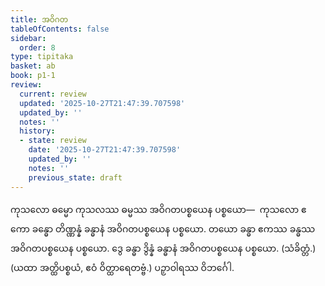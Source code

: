 ```yaml
---
title: အဝိဂတ
tableOfContents: false
sidebar:
  order: 8
type: tipitaka
basket: ab
book: p1-1
review:
  current: review
  updated: '2025-10-27T21:47:39.707598'
  updated_by: ''
  notes: ''
  history:
  - state: review
    date: '2025-10-27T21:47:39.707598'
    updated_by: ''
    notes: ''
    previous_state: draft
---
```



<ReviewStatus review={frontmatter.review} showDetails={true} />

<HypothesisAnnotation frontmatter={frontmatter} />

<DynamicBreadcrumb />

<Division number="302" book="p1-1" e="ch" v="36" p="94">

<Paragraph number="1004" book="p1-1">
ကုသလော ဓမ္မော ကုသလဿ ဓမ္မဿ အဝိဂတပစ္စယေန ပစ္စယော—  ကုသလော ဧကော ခန္ဓော တိဏ္ဏန္နံ ခန္ဓာနံ အဝိဂတပစ္စယေန ပစ္စယော. တယော ခန္ဓာ ဧကဿ ခန္ဓဿ အဝိဂတပစ္စယေန ပစ္စယော. ဒွေ ခန္ဓာ ဒွိန္နံ ခန္ဓာနံ အဝိဂတပစ္စယေန ပစ္စယော. (သံခိတ္တံ.)

</Paragraph>
</Division>

<Paragraph number="1005" type="center" book="p1-1">
(ယထာ အတ္ထိပစ္စယံ, ဧဝံ ဝိတ္ထာရေတဗ္ဗံ.)



</Paragraph>

<Paragraph number="1006" type="center" book="p1-1">
ပဉှာဝါရဿ ဝိဘင်္ဂေါ.
</Paragraph>